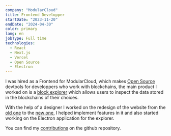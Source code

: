 ```yaml
---
company: "ModularCloud"
title: Frontend Developper
startDate: "2023-11-20"
endDate: "2024-04-30"
color: primary
lang: en
jobType: Full time
technologies:
  - React
  - Next.js
  - Vercel
  - Open Source
  - Electron
---
```


I was hired as a Frontend for ModularCloud, which makes [Open Source](https://github.com/modularcloud/) devtools for developpers who work with blockchains, the main product I worked on is a [block explorer](https://explorer.modular.cloud)
which allows users to inspect the data stored in the blockchains of their choices.

With the help of a designer I worked on the redesign of the website from the [old one](https://nautscan.com) to the [new one](https://explorer.modular.cloud), I helped implement features in it and also started working on the Electron application for the explorer. 

You can find my [contributions](https://github.com/modularcloud/explorer/pulls?q=is%3Apr+author%3AFredkiss3+) on the github repository.